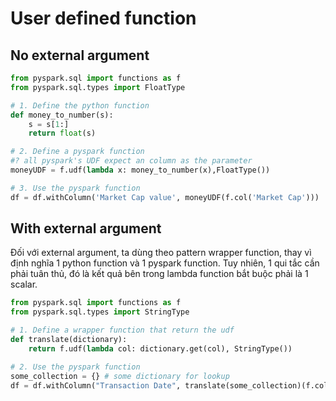 # User defined function

## No external argument

```python
from pyspark.sql import functions as f
from pyspark.sql.types import FloatType

# 1. Define the python function
def money_to_number(s):
    s = s[1:]
    return float(s)

# 2. Define a pyspark function
#? all pyspark's UDF expect an column as the parameter
moneyUDF = f.udf(lambda x: money_to_number(x),FloatType())

# 3. Use the pyspark function
df = df.withColumn('Market Cap value', moneyUDF(f.col('Market Cap')))
```

## With external argument

Đối với external argument, ta dùng theo pattern wrapper function, thay vì định nghĩa 1 python function và 1 pyspark function.
Tuy nhiên, 1 qui tắc cần phải tuân thủ, đó là kết quả bên trong lambda function bắt buộc phải là 1 scalar.

```python
from pyspark.sql import functions as f
from pyspark.sql.types import StringType

# 1. Define a wrapper function that return the udf
def translate(dictionary):
    return f.udf(lambda col: dictionary.get(col), StringType())

# 2. Use the pyspark function
some_collection = {} # some dictionary for lookup
df = df.withColumn("Transaction Date", translate(some_collection)(f.col("Transaction Date")))
```